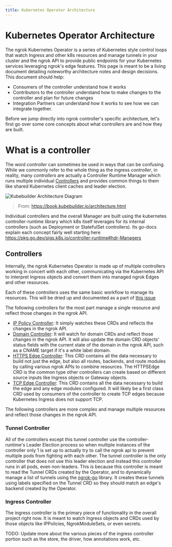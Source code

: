 ```yaml
---
title: Kubernetes Operator Architecture
---
```


# Kubernetes Operator Architecture

The ngrok Kubernetes Operator is a series of Kubernetes style control loops that watch Ingress and other k8s resources and manage tunnels in your cluster and the ngrok API to provide public endpoints for your Kubernetes services leveraging ngrok's edge features. This page is meant to be a living document detailing noteworthy architecture notes and design decisions. This document should help:

- Consumers of the controller understand how it works
- Contributors to the controller understand how to make changes to the controller and plan for future changes
- Integration Partners can understand how it works to see how we can integrate together.

Before we jump directly into ngrok controller's specific architecture, let's first go over some core concepts about what controllers are and how they are built.

# What is a controller

The word _controller_ can sometimes be used in ways that can be confusing. While we commonly refer to the whole thing as the ingress _controller_, in reality, many _controllers_ are actually a Controller Runtime Manager which runs multiple individual [Controllers](https://kubernetes.io/docs/concepts/architecture/controller/) and provides common things to them like shared Kubernetes client caches and leader election.

![Kubebuilder Architecture Diagram](/img/docs/kubebuilder_architecture_diagram.svg)

> From: https://book.kubebuilder.io/architecture.html

Individual controllers and the overall Manager are built using the kubernetes controller-runtime library which k8s itself leverages for its internal controllers (such as Deployment or StatefulSet controllers). Its go-docs explain each concept fairly well starting here https://pkg.go.dev/sigs.k8s.io/controller-runtime#hdr-Managers

## Controllers

Internally, the ngrok Kubernetes Operator is made up of multiple controllers working in concert with each other, communicating via the Kubernetes API to interpret Ingress objects and convert them into managed ngrok Edges and other resources.

Each of these controllers uses the same basic workflow to manage its resources. This will be dried up and documented as a part of [this issue](https://github.com/ngrok/ngrok-operator/issues/118)

The following controllers for the most part manage a single resource and reflect those changes in the ngrok API.

- [IP Policy Controller](https://github.com/ngrok/ngrok-operator/tree/main/internal/controllers/ippolicy_controller.go): It simply watches these CRDs and reflects the changes in the ngrok API.
- [Domain Controller](https://github.com/ngrok/ngrok-operator/tree/main/internal/controllers/domain_controller.go): It will watch for domain CRDs and reflect those changes in the ngrok API. It will also update the domain CRD objects' status fields with the current state of the domain in the ngrok API, such as a CNAME target if it's a white label domain.
- [HTTPS Edge Controller](https://github.com/ngrok/ngrok-operator/tree/main/internal/controllers/httpsedge_controller.go): This CRD contains all the data necessary to build not just the edge, but also all routes, backends, and route modules by calling various ngrok APIs to combine resources. The HTTPSEdge CRD is the common type other controllers can create based on different source inputs like Ingress objects or Gateway objects.
- [TCP Edge Controller](https://github.com/ngrok/ngrok-operator/tree/main/internal/controllers/tcpedge_controller.go): This CRD contains all the data necessary to build the edge and any edge modules configured. It will likely be a first class CRD used by consumers of the controller to create TCP edges because Kubernetes Ingress does not support TCP.

The following controllers are more complex and manage multiple resources and reflect those changes in the ngrok API.

### Tunnel Controller

All of the controllers except this tunnel controller use the controller-runtime's Leader Election process so when multiple instances of the controller only 1 is set up to actually try to call the ngrok api to prevent multiple pods from fighting with each other. The tunnel controller is the only controller that does not use this leader election and instead this controller runs in all pods, even non-leaders. This is because this controller is meant to read the Tunnel CRDs created by the Operator, and to dynamically manage a list of tunnels using the [ngrok-go](https://github.com/ngrok/ngrok-go) library. It creates these tunnels using labels specified on the Tunnel CRD so they should match an edge's backend created by the Operator.

### Ingress Controller

The ingress controller is the primary piece of functionality in the overall project right now. It is meant to watch Ingress objects and CRDs used by those objects like IPPolicies, NgrokModuleSets, or even secrets.

TODO: Update more about the various pieces of the ingress controller portion such as the store, the driver, how annotations work, etc.
